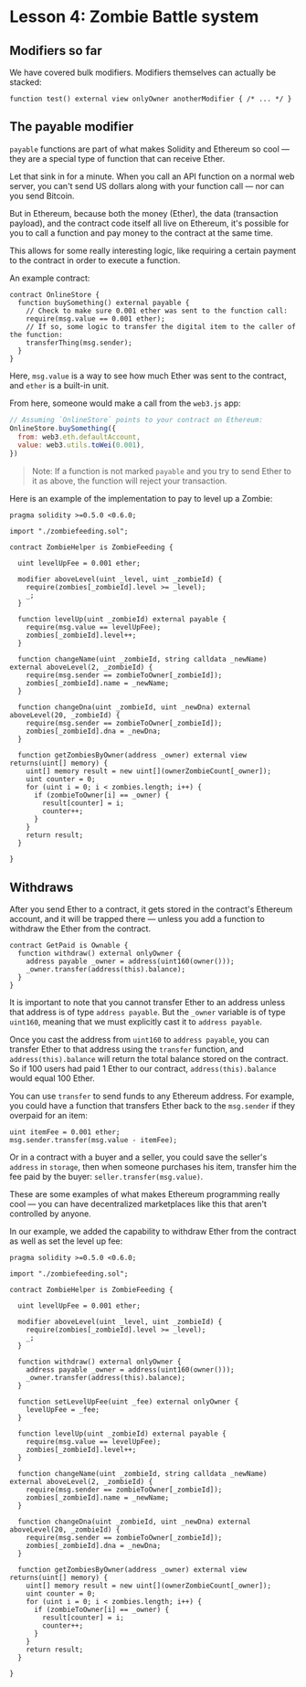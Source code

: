 # Lesson 4: Zombie Battle system

## Modifiers so far

We have covered bulk modifiers. Modifiers themselves can actually be stacked:

```sol
function test() external view onlyOwner anotherModifier { /* ... */ }
```

## The payable modifier

`payable` functions are part of what makes Solidity and Ethereum so cool — they are a special type of function that can receive Ether.

Let that sink in for a minute. When you call an API function on a normal web server, you can't send US dollars along with your function call — nor can you send Bitcoin.

But in Ethereum, because both the money (Ether), the data (transaction payload), and the contract code itself all live on Ethereum, it's possible for you to call a function and pay money to the contract at the same time.

This allows for some really interesting logic, like requiring a certain payment to the contract in order to execute a function.

An example contract:

```sol
contract OnlineStore {
  function buySomething() external payable {
    // Check to make sure 0.001 ether was sent to the function call:
    require(msg.value == 0.001 ether);
    // If so, some logic to transfer the digital item to the caller of the function:
    transferThing(msg.sender);
  }
}
```

Here, `msg.value` is a way to see how much Ether was sent to the contract, and `ether` is a built-in unit.

From here, someone would make a call from the `web3.js` app:

```js
// Assuming `OnlineStore` points to your contract on Ethereum:
OnlineStore.buySomething({
  from: web3.eth.defaultAccount,
  value: web3.utils.toWei(0.001),
})
```

> Note: If a function is not marked `payable` and you try to send Ether to it as above, the function will reject your transaction.

Here is an example of the implementation to pay to level up a Zombie:

```sol
pragma solidity >=0.5.0 <0.6.0;

import "./zombiefeeding.sol";

contract ZombieHelper is ZombieFeeding {

  uint levelUpFee = 0.001 ether;

  modifier aboveLevel(uint _level, uint _zombieId) {
    require(zombies[_zombieId].level >= _level);
    _;
  }

  function levelUp(uint _zombieId) external payable {
    require(msg.value == levelUpFee);
    zombies[_zombieId].level++;
  }

  function changeName(uint _zombieId, string calldata _newName) external aboveLevel(2, _zombieId) {
    require(msg.sender == zombieToOwner[_zombieId]);
    zombies[_zombieId].name = _newName;
  }

  function changeDna(uint _zombieId, uint _newDna) external aboveLevel(20, _zombieId) {
    require(msg.sender == zombieToOwner[_zombieId]);
    zombies[_zombieId].dna = _newDna;
  }

  function getZombiesByOwner(address _owner) external view returns(uint[] memory) {
    uint[] memory result = new uint[](ownerZombieCount[_owner]);
    uint counter = 0;
    for (uint i = 0; i < zombies.length; i++) {
      if (zombieToOwner[i] == _owner) {
        result[counter] = i;
        counter++;
      }
    }
    return result;
  }

}
```

## Withdraws

After you send Ether to a contract, it gets stored in the contract's Ethereum account, and it will be trapped there — unless you add a function to withdraw the Ether from the contract.

```sol
contract GetPaid is Ownable {
  function withdraw() external onlyOwner {
    address payable _owner = address(uint160(owner()));
    _owner.transfer(address(this).balance);
  }
}
```

It is important to note that you cannot transfer Ether to an address unless that address is of type `address payable`. But the `_owner` variable is of type `uint160`, meaning that we must explicitly cast it to `address payable`.

Once you cast the address from `uint160` to `address payable`, you can transfer Ether to that address using the `transfer` function, and `address(this).balance` will return the total balance stored on the contract. So if 100 users had paid 1 Ether to our contract, `address(this).balance` would equal 100 Ether.

You can use `transfer` to send funds to any Ethereum address. For example, you could have a function that transfers Ether back to the `msg.sender` if they overpaid for an item:

```sol
uint itemFee = 0.001 ether;
msg.sender.transfer(msg.value - itemFee);
```

Or in a contract with a buyer and a seller, you could save the seller's `address` in `storage`, then when someone purchases his item, transfer him the fee paid by the buyer: `seller.transfer(msg.value)`.

These are some examples of what makes Ethereum programming really cool — you can have decentralized marketplaces like this that aren't controlled by anyone.

In our example, we added the capability to withdraw Ether from the contract as well as set the level up fee:

```sol
pragma solidity >=0.5.0 <0.6.0;

import "./zombiefeeding.sol";

contract ZombieHelper is ZombieFeeding {

  uint levelUpFee = 0.001 ether;

  modifier aboveLevel(uint _level, uint _zombieId) {
    require(zombies[_zombieId].level >= _level);
    _;
  }

  function withdraw() external onlyOwner {
    address payable _owner = address(uint160(owner()));
    _owner.transfer(address(this).balance);
  }

  function setLevelUpFee(uint _fee) external onlyOwner {
    levelUpFee = _fee;
  }

  function levelUp(uint _zombieId) external payable {
    require(msg.value == levelUpFee);
    zombies[_zombieId].level++;
  }

  function changeName(uint _zombieId, string calldata _newName) external aboveLevel(2, _zombieId) {
    require(msg.sender == zombieToOwner[_zombieId]);
    zombies[_zombieId].name = _newName;
  }

  function changeDna(uint _zombieId, uint _newDna) external aboveLevel(20, _zombieId) {
    require(msg.sender == zombieToOwner[_zombieId]);
    zombies[_zombieId].dna = _newDna;
  }

  function getZombiesByOwner(address _owner) external view returns(uint[] memory) {
    uint[] memory result = new uint[](ownerZombieCount[_owner]);
    uint counter = 0;
    for (uint i = 0; i < zombies.length; i++) {
      if (zombieToOwner[i] == _owner) {
        result[counter] = i;
        counter++;
      }
    }
    return result;
  }

}
```
